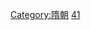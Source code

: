 {{Catnav|頁面分類|總類|各種主題的頁面分類|按國家分類|各國建築|中国建筑|中國傳統建築|中國各朝代建築}}
{{Catnav|頁面分類|社会|政治|政治制度|政体|帝國|中国朝代|隋唐|隋朝}}
{{Catnav|頁面分類|社会|政治|朝代|中国朝代|隋唐|隋朝}}
{{Catnav|頁面分類|历史|各國歷史|中国历史|中国朝代|隋唐|隋朝}}
{{Catnav|頁面分類|地理|国家|亚洲国家|中国|中国建筑|中國傳統建築|中國各朝代建築}}

{{catmore}}

[[Category:隋朝|Category:隋朝]]
[[Category:中國各朝代建築|41]]